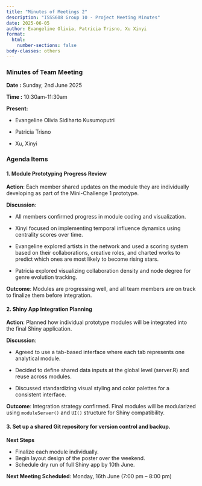 ```yaml
---
title: "Minutes of Meetings 2"
description: "ISSS608 Group 10 - Project Meeting Minutes"
date: 2025-06-05
author: Evangeline Olivia, Patricia Trisno, Xu Xinyi
format: 
  html:
    number-sections: false
body-classes: others
---
```


### Minutes of Team Meeting

**Date :** Sunday, 2nd June 2025

**Time :** 10:30am-11:30am

**Present:**

-   Evangeline Olivia Sidiharto Kusumoputri

-   Patricia Trisno

-   Xu, Xinyi

### Agenda Items

#### 1.  **Module Prototyping Progress Review**

**Action**: 
Each member shared updates on the module they are individually developing as part of the Mini-Challenge 1 prototype.

**Discussion**:

-   All members confirmed progress in module coding and visualization.

-   Xinyi focused on implementing temporal influence dynamics using centrality scores over time.

-   Evangeline explored artists in the network and used a scoring system based on their collaborations, creative roles, and charted works to predict which ones are most likely to become rising stars.

-   Patricia explored visualizing collaboration density and node degree for genre evolution tracking.

**Outcome**: 
Modules are progressing well, and all team members are on track to finalize them before integration.

#### 2. **Shiny App Integration Planning**

**Action**: 
Planned how individual prototype modules will be integrated into the final Shiny application.

**Discussion**:

- Agreed to use a tab-based interface where each tab represents one analytical module.

- Decided to define shared data inputs at the global level (server.R) and reuse across modules.

- Discussed standardizing visual styling and color palettes for a consistent interface.

**Outcome**: 
Integration strategy confirmed. Final modules will be modularized using `moduleServer()` and `UI()` structure for Shiny compatibility.

#### 3. **Set up a shared Git repository for version control and backup.**

**Next Steps**

- Finalize  each module individually.
- Begin layout design of the poster over the weekend.
- Schedule dry run of full Shiny app by 10th June.

**Next Meeting Scheduled**: Monday, 16th June (7:00 pm – 8:00 pm)